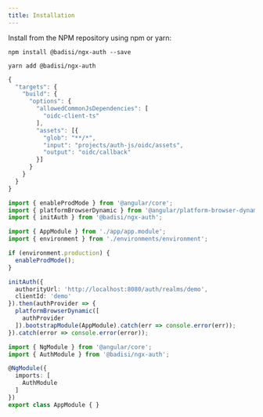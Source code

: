 ```yaml
---
title: Installation
---
```


Install from the NPM repository using npm or yarn:

```shell
npm install @badisi/ngx-auth --save
```

```shell
yarn add @badisi/ngx-auth
```


```js title="angular.json" {5-7,9-11}
{
  "targets": {
    "build": {
      "options": {
        "allowedCommonJsDependencies": [
          "oidc-client-ts"
        ],
        "assets": [{
          "glob": "**/*",
          "input": "projects/auth-js/oidc/assets",
          "output": "oidc/callback"
        }]
      }
    }
  }
}
```


```ts title="main.ts" {3,12-19}
import { enableProdMode } from '@angular/core';
import { platformBrowserDynamic } from '@angular/platform-browser-dynamic';
import { initAuth } from '@badisi/ngx-auth';

import { AppModule } from './app/app.module';
import { environment } from './environments/environment';

if (environment.production) {
  enableProdMode();
}

initAuth({
  authorityUrl: 'http://localhost:8080/auth/realms/demo',
  clientId: 'demo'
}).then(authProvider => {
  platformBrowserDynamic([
    authProvider
  ]).bootstrapModule(AppModule).catch(err => console.error(err));
}).catch(error => console.error(error));
```


```ts title="app.module.ts" {2,6}
import { NgModule } from '@angular/core';
import { AuthModule } from '@badisi/ngx-auth';

@NgModule({
  imports: [
    AuthModule
  ]
})
export class AppModule { }
```
